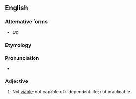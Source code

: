 ==English==

===Alternative forms===
* {{l|en|non-viable}} ''US''

===Etymology===
{{prefix|en|non|viable}}

===Pronunciation===
* {{rhymes|en|aɪəbəl}}

===Adjective===
{{en-adj|-}}

# Not [[viable]]: not capable of independent life; not practicable.